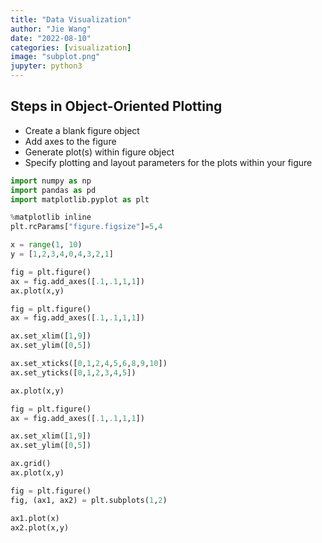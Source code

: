 ```yaml
---
title: "Data Visualization"
author: "Jie Wang"
date: "2022-08-10"
categories: [visualization]
image: "subplot.png"
jupyter: python3
---
```


## Steps in Object-Oriented Plotting

+ Create a blank figure object
+ Add axes to the figure
+ Generate plot(s) within figure object
+ Specify plotting and layout parameters for the plots within your figure


```python
import numpy as np
import pandas as pd
import matplotlib.pyplot as plt

```

```python
%matplotlib inline
plt.rcParams["figure.figsize"]=5,4

x = range(1, 10)
y = [1,2,3,4,0,4,3,2,1]

fig = plt.figure()
ax = fig.add_axes([.1,.1,1,1])
ax.plot(x,y)

```



```python
fig = plt.figure()
ax = fig.add_axes([.1,.1,1,1])

ax.set_xlim([1,9])
ax.set_ylim([0,5])

ax.set_xticks([0,1,2,4,5,6,8,9,10])
ax.set_yticks([0,1,2,3,4,5])

ax.plot(x,y)

```


```python
fig = plt.figure()
ax = fig.add_axes([.1,.1,1,1])

ax.set_xlim([1,9])
ax.set_ylim([0,5])

ax.grid()
ax.plot(x,y)
```

```python
fig = plt.figure()
fig, (ax1, ax2) = plt.subplots(1,2)

ax1.plot(x)
ax2.plot(x,y)
```

